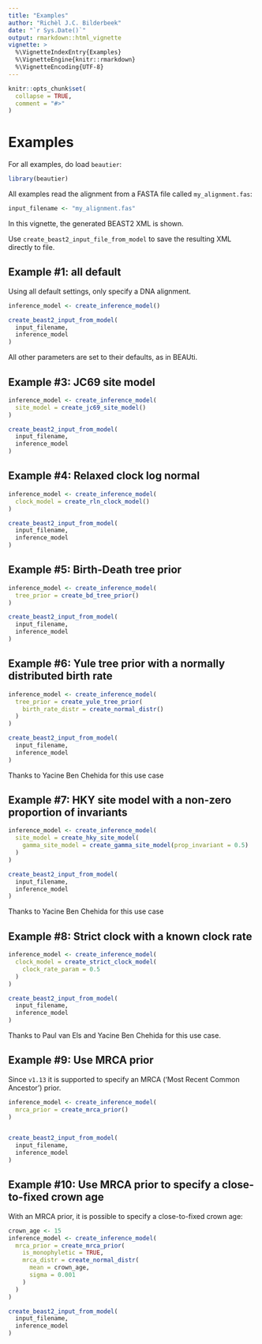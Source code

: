 ```yaml
---
title: "Examples"
author: "Richèl J.C. Bilderbeek"
date: "`r Sys.Date()`"
output: rmarkdown::html_vignette
vignette: >
  %\VignetteIndexEntry{Examples}
  %\VignetteEngine{knitr::rmarkdown}
  %\VignetteEncoding{UTF-8}
---
```


```r
knitr::opts_chunk$set(
  collapse = TRUE,
  comment = "#>"
)

```

# Examples

For all examples, do load `beautier`:

```r
library(beautier)
```

All examples read the alignment from a FASTA file called `my_alignment.fas`:

```r
input_filename <- "my_alignment.fas"
```

In this vignette, the generated BEAST2 XML is shown.

Use `create_beast2_input_file_from_model` to save the resulting
XML directly to file.

## Example #1: all default

Using all default settings, only specify a DNA alignment.

```r
inference_model <- create_inference_model()

create_beast2_input_from_model(
  input_filename,
  inference_model
)
```

All other parameters are set to their defaults, as in BEAUti.

## Example #3: JC69 site model

```r
inference_model <- create_inference_model(
  site_model = create_jc69_site_model()
)

create_beast2_input_from_model(
  input_filename,
  inference_model
)
```

## Example #4: Relaxed clock log normal

```r
inference_model <- create_inference_model(
  clock_model = create_rln_clock_model()
)

create_beast2_input_from_model(
  input_filename,
  inference_model
)
```

## Example #5: Birth-Death tree prior

```r
inference_model <- create_inference_model(
  tree_prior = create_bd_tree_prior() 
)

create_beast2_input_from_model(
  input_filename,
  inference_model
)
```

## Example #6: Yule tree prior with a normally distributed birth rate

```r
inference_model <- create_inference_model(
  tree_prior = create_yule_tree_prior(
    birth_rate_distr = create_normal_distr()
  ) 
)

create_beast2_input_from_model(
  input_filename,
  inference_model
)
```

Thanks to Yacine Ben Chehida for this use case

## Example #7: HKY site model with a non-zero proportion of invariants

```r
inference_model <- create_inference_model(
  site_model = create_hky_site_model(
    gamma_site_model = create_gamma_site_model(prop_invariant = 0.5)
  )
)

create_beast2_input_from_model(
  input_filename,
  inference_model
)
```

Thanks to Yacine Ben Chehida for this use case

## Example #8: Strict clock with a known clock rate

```r
inference_model <- create_inference_model(
  clock_model = create_strict_clock_model(
    clock_rate_param = 0.5
  ) 
)

create_beast2_input_from_model(
  input_filename,
  inference_model
)
```

Thanks to Paul van Els and Yacine Ben Chehida for this use case.

## Example #9: Use MRCA prior

Since `v1.13` it is supported to specify 
an MRCA ('Most Recent Common Ancestor') prior.

```r
inference_model <- create_inference_model(
  mrca_prior = create_mrca_prior()
)


create_beast2_input_from_model(
  input_filename,
  inference_model
)
```

## Example #10: Use MRCA prior to specify a close-to-fixed crown age

With an MRCA  prior, it is possible
to specify a close-to-fixed crown age:

```r
crown_age <- 15
inference_model <- create_inference_model(
  mrca_prior = create_mrca_prior(
    is_monophyletic = TRUE,
    mrca_distr = create_normal_distr(
      mean = crown_age,
      sigma = 0.001
    )
  )
)

create_beast2_input_from_model(
  input_filename,
  inference_model
)
```
